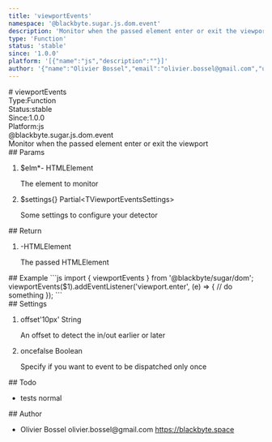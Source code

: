 ```yaml
---
title: 'viewportEvents'
namespace: '@blackbyte.sugar.js.dom.event'
description: 'Monitor when the passed element enter or exit the viewport'
type: 'Function'
status: 'stable'
since: '1.0.0'
platform: '[{"name":"js","description":""}]'
author: '{"name":"Olivier Bossel","email":"olivier.bossel@gmail.com","url":"https://blackbyte.space"}'
---
```

<div class="docmap -mdx">
# viewportEvents
<div class="docmap_metas">
<div class="docmap_type"><span class="docmap_type-label">Type:</span><span class="docmap_type-value">Function</span></div>
<div class="docmap_status"><span class="docmap_status-label">Status:</span><span class="docmap_status-value -stable">stable</span></div>
<div class="docmap_since"><span class="docmap_since-label">Since:</span><span class="docmap_since-value">1.0.0</span></div>
<div class="docmap_platform"><span class="docmap_platform-label">Platform:</span><span class="docmap_platform-value -js">js</span></div>
</div>
<div class="docmap_namespace">@blackbyte.sugar.js.dom.event</div>
<div class="docmap_description typo-lead typo-format">
Monitor when the passed element enter or exit the viewport
</div>
<div class="docmap_params">
## Params
<ol class="docmap_list">
<li class="docmap_item">
<span class="docmap_name">$elm<span class="docmap_required">*</span></span><span class="docmap_default">-</span> <span class="docmap_type">HTMLElement</span>
<p class="docmap_description">The element to monitor</p>
</li>
<li class="docmap_item">
<span class="docmap_name">$settings</span><span class="docmap_default">&lcub;&rcub;</span> <span class="docmap_type">Partial&lt;TViewportEventsSettings&gt;</span>
<p class="docmap_description">Some settings to configure your detector</p>
</li>
</ol>
</div>
<div class="docmap_return">
## Return
<ol class="docmap_list">
<li class="docmap_item">
<span class="docmap_default">-</span><span class="docmap_type">HTMLElement</span>
<p class="docmap_description">The passed HTMLElement</p>
</li>
</ol>
</div>
<div class="docmap_examples">
## Example
<s-code language="js" header>
```js
import { viewportEvents } from '@blackbyte/sugar/dom';
viewportEvents($1).addEventListener('viewport.enter', (e) => {
     // do something
});
```
</s-code>
</div>
<div class="docmap_settings">
## Settings
<ol class="docmap_list">
<li class="docmap_item">
<span class="docmap_name">offset</span><span class="docmap_default">&apos;10px&apos;</span> <span class="docmap_type">String</span>
<p class="docmap_description">An offset to detect the in/out earlier or later</p>
</li>
<li class="docmap_item">
<span class="docmap_name">once</span><span class="docmap_default">false</span> <span class="docmap_type">Boolean</span>
<p class="docmap_description">Specify if you want to event to be dispatched only once</p>
</li>
</ol>
</div>
<div class="docmap_todo">
## Todo
<ul class="docmap_list">
<li class="docmap_item">
<span class="docmap_description">tests</span>
<span class="docmap_priority -normal">normal</span>
</li>
</ul>
</div>
<div class="docmap_author">
## Author
<ul class="docmap_list">
<li class="docmap_item">
<span class="docmap_name">Olivier Bossel</span>
<span class="docmap_email">olivier.bossel@gmail.com</span>
<a href="https://blackbyte.space" target="_blank" class="docmap_url">https://blackbyte.space</a>
</li>
</ul>
</div>
</div>